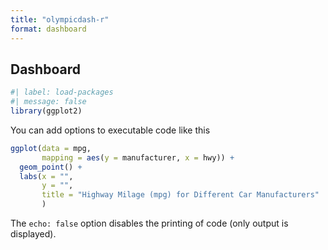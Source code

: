 ```yaml
---
title: "olympicdash-r"
format: dashboard
---
```


## Dashboard

```r
#| label: load-packages
#| message: false
library(ggplot2)
```

You can add options to executable code like this

```r
ggplot(data = mpg, 
       mapping = aes(y = manufacturer, x = hwy)) + 
  geom_point() +
  labs(x = "",
       y = "", 
       title = "Highway Milage (mpg) for Different Car Manufacturers"
       )
```

The `echo: false` option disables the printing of code (only output is displayed).
